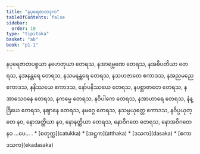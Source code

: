 ```yaml
---
title: "နပုရေဇာတဒုက"
tableOfContents: false
sidebar:
  order: 10
type: "tipitaka"
basket: "ab"
book: "p1-1"
---
```



<DynamicBreadcrumb />

<Division number="404" book="p1-1" e="ch" v="36" p="132">

<Paragraph number="1214" book="p1-1">
နပုရေဇာတပစ္စယာ နဟေတုယာ တေရသ, နအာရမ္မဏေ တေရသ, နအဓိပတိယာ တေရသ, နအနန္တရေ တေရသ, နသမနန္တရေ တေရသ, နသဟဇာတေ ဧကာဒသ, နအညမညေ ဧကာဒသ, နနိဿယေ ဧကာဒသ, နော်ပနိဿယေ တေရသ, နပစ္ဆာဇာတေ တေရသ, နအာသေဝနေ တေရသ, နကမ္မေ တေရသ, နဝိပါကေ တေရသ, နအာဟာရေ တေရသ, နဲန္ဒြိယေ တေရသ, နဈာနေ တေရသ, နမဂ္ဂေ တေရသ, နသမ္ပယုတ္တေ ဧကာဒသ, နဝိပ္ပယုတ္တေ နဝ, နောအတ္ထိယာ နဝ, နောနတ္ထိယာ တေရသ, နောဝိဂတေ တေရသ, နောအဝိဂတေ နဝ …ပေ… .

</Paragraph>
</Division>

<TableOfContents book="p1-1">
* [စတုက္က](catukka)
* [အဋ္ဌက](atthaka)
* [ဒသက](dasaka)
* [ဧကာဒသက](ekadasaka)
</TableOfContents>